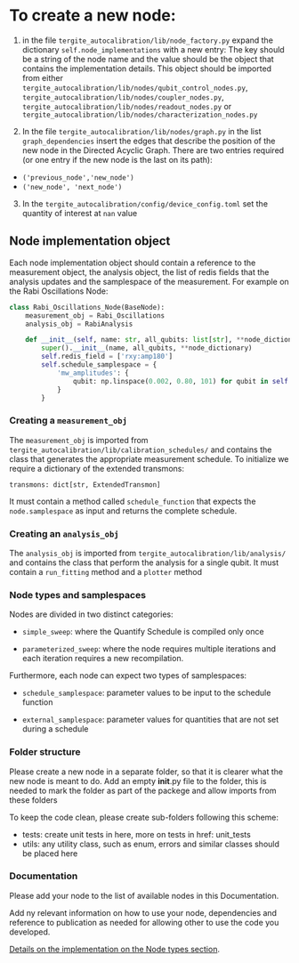 # To create a new node:

1. in the file `tergite_autocalibration/lib/node_factory.py` expand the dictionary `self.node_implementations`  with a
   new entry:
   The key should be a string of the node name and the value should be the object that contains the implementation
   details. This object should be imported from either `tergite_autocalibration/lib/nodes/qubit_control_nodes.py`,
   `tergite_autocalibration/lib/nodes/coupler_nodes.py`, `tergite_autocalibration/lib/nodes/readout_nodes.py` or
   `tergite_autocalibration/lib/nodes/characterization_nodes.py`

2. In the file `tergite_autocalibration/lib/nodes/graph.py` in the list `graph_dependencies` insert the edges that
   describe the position of the new node in the Directed Acyclic Graph. There are two entries required (or one entry if
   the new node is the last on its path):

- `('previous_node','new_node')`
- `('new_node', 'next_node')`

3. In the `tergite_autocalibration/config/device_config.toml` set the quantity of interest at `nan` value

## Node implementation object

Each node implementation object should contain a reference to the measurement object, the analysis object, the list of
redis fields that the analysis updates and the samplespace of the measurement. For example on the Rabi Oscillations
Node:

```python
class Rabi_Oscillations_Node(BaseNode):
    measurement_obj = Rabi_Oscillations
    analysis_obj = RabiAnalysis

    def __init__(self, name: str, all_qubits: list[str], **node_dictionary):
        super().__init__(name, all_qubits, **node_dictionary)
        self.redis_field = ['rxy:amp180']
        self.schedule_samplespace = {
            'mw_amplitudes': {
                qubit: np.linspace(0.002, 0.80, 101) for qubit in self.all_qubits
            }
        }
```

### Creating a `measurement_obj`

The `measurement_obj` is imported from `tergite_autocalibration/lib/calibration_schedules/` and contains the class that
generates the appropriate measurement schedule.
To initialize we require a dictionary of the extended transmons:

`transmons: dict[str, ExtendedTransmon]`

It must contain a method called `schedule_function` that expects the `node.samplespace` as input and returns the
complete schedule.

### Creating an `analysis_obj`

The `analysis_obj` is imported from `tergite_autocalibration/lib/analysis/` and contains the class that perform the
analysis for a single qubit.
It must contain a `run_fitting` method and a `plotter` method

### Node types and samplespaces

Nodes are divided in two distinct categories:

- `simple_sweep`: where the Quantify Schedule is compiled only once

- `parameterized_sweep`: where the node requires multiple iterations and each iteration requires a new recompilation.

Furthermore, each node can expect two types of samplespaces:

- `schedule_samplespace`: parameter values to be input to the schedule function

- `external_samplespace`: parameter values for quantities that are not set during a schedule

### Folder structure

Please create a new node in a separate folder, so that it is clearer what the new node is meant to do.
Add an empty __init__.py file to the folder, this is needed to mark the folder as part of the packege and allow imports
from these folders

To keep the code clean, please create sub-folders following this scheme:

- tests: create unit tests in here, more on tests in href: unit_tests
- utils: any utility class, such as enum, errors and similar classes should be placed here

### Documentation

Please add your node to the list of available nodes in this Documentation.

Add ny relevant information on how to use your node, dependencies and reference to publication as needed for allowing
other to use the code you developed.

[Details on the implementation on the Node types section](node_classes.qmd).
